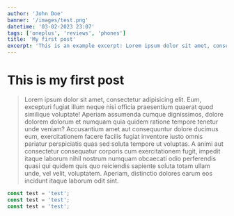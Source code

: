 ```yaml
---
author: 'John Doe'
banner: '/images/test.png'
datetime: '03-02-2023 23:07'
tags: ['oneplus', 'reviews', 'phones']
title: 'My first post'
excerpt: 'This is an example excerpt: Lorem ipsum dolor sit amet, consectetur adipisicing elit. Ad aliquid asperiores corporis explicabo obcaecati! Asperiores dolore molestiae possimus repellendus voluptatem!'
---
```


# This is my first post

> Lorem ipsum dolor sit amet, consectetur adipisicing elit. Eum, excepturi fugiat illum neque nisi officia praesentium quaerat quod similique voluptate! Aperiam assumenda cumque dignissimos, dolore dolorem dolorum et numquam quia quidem ratione tempore tenetur unde veniam? Accusantium amet aut consequuntur dolore ducimus eum, exercitationem facere facilis fugiat inventore iusto omnis pariatur perspiciatis quas sed soluta tempore ut voluptas. A animi aut consectetur consequatur corporis cum exercitationem fugit, impedit itaque laborum nihil nostrum numquam obcaecati odio perferendis quasi qui quidem quis quo reiciendis sapiente soluta totam ullam unde, vel velit, voluptatem. Aperiam, distinctio dolores earum eos incidunt itaque laborum odit sint.

```js showLineNumbers title="test.js"
const test = 'test';
const test = 'test';
const test = 'test';
```
